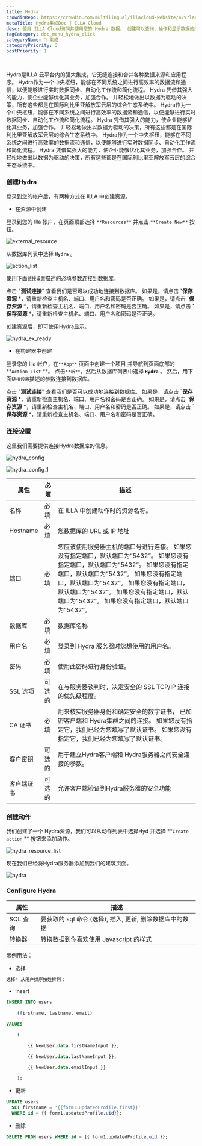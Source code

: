```yaml
---
title: Hydra
crowdinRepo: https://crowdin.com/multilingual/illacloud-website/429?languages=zhcn&filter=basic&value=0
metaTitle: Hydra集成Doc | ILLA Cloud
desc: 使用 ILLA Cloud访问并使用您的 Hydra 数据。 创建可以查询、操作和显示数据的应用。 创建可以查询、操作和显示数据的应用。 创建可以查询、操作和显示数据的应用。 创建可以查询、操作和显示数据的应用。 创建可以查询、操作和显示数据的应用。 创建可以查询、操作和显示数据的应用。 创建可以查询、操作和显示数据的应用。 创建可以查询、操作和显示数据的应用。 创建可以查询、操作和显示数据的应用。 创建可以查询、操作和显示数据的应用。 创建可以查询、操作和显示数据的应用。
tagCategory: doc_menu_hydra_click
categoryName: 🔨 集成
categoryPriority: 3
postPriority: 1
---
```


## <h2 hidden>Hydra是什么?</h2>

Hydra是ILLA 云平台内的强大集成，它无缝连接和合并各种数据来源和应用程序。 Hydra作为一个中央枢纽，能够在不同系统之间进行高效率的数据流和通信，以便能够进行实时数据同步、自动化工作流和简化流程。 Hydra 凭借其强大的能力，使企业能够优化其业务，加强合作。 并轻松地做出以数据为驱动的决策，所有这些都是在国际利比里亚解放军云层的综合生态系统中。 Hydra作为一个中央枢纽，能够在不同系统之间进行高效率的数据流和通信，以便能够进行实时数据同步、自动化工作流和简化流程。 Hydra 凭借其强大的能力，使企业能够优化其业务，加强合作。 并轻松地做出以数据为驱动的决策，所有这些都是在国际利比里亚解放军云层的综合生态系统中。 Hydra作为一个中央枢纽，能够在不同系统之间进行高效率的数据流和通信，以便能够进行实时数据同步、自动化工作流和简化流程。 Hydra 凭借其强大的能力，使企业能够优化其业务，加强合作。 并轻松地做出以数据为驱动的决策，所有这些都是在国际利比里亚解放军云层的综合生态系统中。

### 创建Hydra

登录到您的帐户后，有两种方式在 ILLA 中创建资源。

-   在资源中创建

登录到您的 Illa 帐户，在页面顶部选择 `**Resources**` 并点击 `**Create New**` 按钮。

![external_resource](https://cdn.illacloud.com/official-website/img/docs/external_resource.png)

从数据库列表中选择 **`Hydra`** 。

![action_list](https://cdn.illacloud.com/official-website/img/docs/action_list_3.jpeg)

使用下面`链接设置`描述的必填参数连接到数据库。

点击 "**测试连接**" 查看我们是否可以成功地连接到数据库。 如果是，请点击 **\`保存资源** \*，请重新检查主机名、端口、用户名和密码是否正确。 如果是，请点击 **\`保存资源** \*，请重新检查主机名、端口、用户名和密码是否正确。 如果是，请点击 **\`保存资源** \*，请重新检查主机名、端口、用户名和密码是否正确。

创建资源后，即可使用Hydra显示。

![hydra_ex_ready](https://cdn.illacloud.com/official-website/img/official-site/intergration/hydra_ex_ready.jpeg)

-   在构建器中创建

登录您的 Illa 帐户，在`**App**` 页面中创建一个项目 并导航到页面底部的 **`Action List` **。 点击`**新**`，然后从数据库列表中选择 **`Hydra`** 。 然后，用下面`链接设置`描述的参数连接到数据库。

点击 "**测试连接**" 查看我们是否可以成功地连接到数据库。 如果是，请点击 **\`保存资源** \*，请重新检查主机名、端口、用户名和密码是否正确。 如果是，请点击 **\`保存资源** \*，请重新检查主机名、端口、用户名和密码是否正确。 如果是，请点击 **\`保存资源** \*，请重新检查主机名、端口、用户名和密码是否正确。

### 连接设置

这里我们需要提供连接Hydra数据库的信息。

![hydra_config](https://cdn.illacloud.com/official-website/img/official-site/intergration/hydra_config.jpeg)

![hydra_config_1](https://cdn.illacloud.com/official-website/img/official-site/intergration/hydra_config_1.jpeg)

| 属性                 | 必填  | 描述                                                                                                                                                                                                                                                                                                   |
| ------------------ | --- | ---------------------------------------------------------------------------------------------------------------------------------------------------------------------------------------------------------------------------------------------------------------------------------------------------- |
| 名称                 | 必填  | 在 ILLA 中创建动作时的资源名称。                                                                                                                                                                                                                                                                                  |
| Hostname           | 必填  | 您数据库的 URL 或 IP 地址                                                                                                                                                                                                                                                                                    |
| 端口                 | 必填  | 您应该使用服务器主机的端口号进行连接。 如果您没有指定端口，默认端口为“5432”。 如果您没有指定端口，默认端口为“5432”。 如果您没有指定端口，默认端口为“5432”。 如果您没有指定端口，默认端口为“5432”。 如果您没有指定端口，默认端口为“5432”。 如果您没有指定端口，默认端口为“5432”。 如果您没有指定端口，默认端口为“5432”。                                                                                                                 |
| 数据库                | 必填  | 数据库名称                                                                                                                                                                                                                                                                                                |
| 用户名                | 必填  | 登录到 Hydra 服务器时您想使用的用户名。                                                                                                                                                                                                                                                                              |
| 密码                 | 必填  | 使用此密码进行身份验证。                                                                                                                                                                                                                                                                                         |
| SSL 选项             | 可选的 | 在与服务器谈判时，决定安全的 SSL TCP/IP 连接的优先级程度。                                                                                                                                                                                                                                                                  |
| CA 证书              | 必填  | 用来核实服务器身份和确定安全的数字证书， 已加密客户端和 Hydra集群之间的连接。 如果您没有指定它，我们已经为您填写了默认证书。 如果您没有指定它，我们已经为您填写了默认证书。                                                                                                                                                                                                           |
| 客户密钥               | 可选的 | 用于建立Hydra客户端和 Hydra服务器之间安全连接的参数。                                                                                                                                                                                                                                                                     |
| 客户端证书              | 可选的 | 允许客户端验证到Hydra服务器的安全功能                                                                                                                                                                                                                                                                                |

### 创建动作

我们创建了一个 Hydra资源，我们可以从动作列表中选择Hyd 并选择 **`Create action` ** 按钮来添加动作。

![hydra_resource_list](https://cdn.illacloud.com/official-website/img/official-site/intergration/hydra_resource_list.jpeg)

现在我们已经将Hydra服务器添加到我们的建筑页面。

![hydra](https://cdn.illacloud.com/official-website/img/official-site/intergration/hydra.jpeg)

### Configure Hydra

| 属性       | 描述                                                               |
| -------- | ---------------------------------------------------------------- |
| SQL 查询   | 要获取的 sql 命令 (选择), 插入, 更新, 删除数据库中的数据                              |
| 转换器      | 转换数据到你喜欢使用 Javascript 的样式                                        |

示例用法：

-   选择

```sql
选择* 从用户排序按姓排列；
```

-   Insert

```sql
INSERT INTO users

	(firstname, lastname, email)

VALUES

	(

		{{ NewUser.data.firstNameInput }},

		{{ NewUser.data.lastNameInput }},

		{{ NewUser.data.emailInput }}

	);
```

-   更新

```sql
UPDATE users
  SET firstname = '{{form1.updatedProfile.first}}'
  WHERE id = {{ form1.updatedProfile.uid}};
```

-   删除

```sql
DELETE FROM users WHERE id = {{ form1.updatedProfile.uid }};
```
